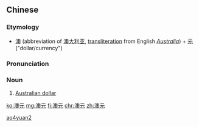 ==Chinese==
{{zh-forms}}

===Etymology===
* [[澳]] (abbreviation of [[澳大利亚]], [[transliteration]] from English ''[[Australia]]'') + [[元]] ("dollar/currency")

===Pronunciation===
{{zh-pron
|m=àoyuán
|c=ou3 jyun4
|cat=n
}}

===Noun===
{{zh-noun}}

# [[Australian dollar]]

{{zh-cat|Currency}}

[[Category:Mandarin terms derived from English|ao4yuan2]]

[[ko:澳元]]
[[mg:澳元]]
[[fi:澳元]]
[[chr:澳元]]
[[zh:澳元]]